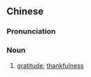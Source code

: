 ==Chinese==
{{zh-forms|s=谢忱}}

===Pronunciation===
{{zh-pron
|m=xièchén
|c=ze6 sam4
|mn=qz,xm,zz:siā-sîm
|cat=n
}}

===Noun===
{{zh-noun}}

# [[gratitude]]; [[thankfulness]]